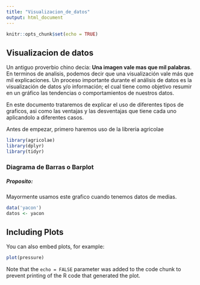 ```yaml
---
title: "Visualizacion_de_datos"
output: html_document
---
```


```r
knitr::opts_chunk$set(echo = TRUE)
```

## Visualizacion de datos

Un antiguo proverbio chino decia: **Una imagen vale mas que mil palabras**. En terminos de analisis, podemos decir que una visualización vale más que mil explicaciones. Un proceso importante durante el análisis de datos es la visualización de datos y/o información; el cual tiene como objetivo resumir
en un gráfico las tendencias o comportamientos de nuestros datos.

En este documento trataremos de explicar el uso de diferentes tipos de graficos, asi como las ventajas y las desventajas que tiene cada uno aplicandolo a diferentes casos.  

Antes de empezar, primero haremos uso de la libreria agricolae

```r
library(agricolae)
library(dplyr)
library(tidyr)
```



### Diagrama de Barras o Barplot

##### Proposito: 

Mayormente usamos este grafico cuando tenemos datos de medias.



```r
data('yacon')
datos <- yacon
```

## Including Plots

You can also embed plots, for example:

```r
plot(pressure)
```

Note that the `echo = FALSE` parameter was added to the code chunk to prevent printing of the R code that generated the plot.
